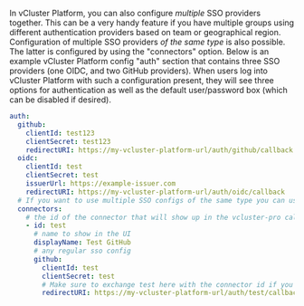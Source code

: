 In vCluster Platform, you can also configure _multiple_ SSO providers together. This can be a very handy feature if you
have multiple groups using different authentication providers based on team or geographical
region. Configuration of multiple SSO providers _of the same type_ is also possible.
The latter is configured by using the "connectors" option. Below is an example vCluster Platform config "auth"
section that contains three SSO providers (one OIDC, and two GitHub providers). When users log
into vCluster Platform with such a configuration present, they will see three options for authentication as
well as the default user/password box (which can be disabled if desired).

```yaml
auth:
  github:
    clientId: test123
    clientSecret: test123
    redirectURI: https://my-vcluster-platform-url/auth/github/callback
  oidc:
    clientId: test
    clientSecret: test
    issuerUrl: https://example-issuer.com
    redirectURI: https://my-vcluster-platform-url/auth/oidc/callback
  # If you want to use multiple SSO configs of the same type you can use the connectors option
  connectors:
    # the id of the connector that will show up in the vcluster-pro callback url
    - id: test
      # name to show in the UI
      displayName: Test GitHub
      # any regular sso config
      github:
        clientId: test
        clientSecret: test
        # Make sure to exchange test here with the connector id if you change that
        redirectURI: https://my-vcluster-platform-url/auth/test/callback
```

